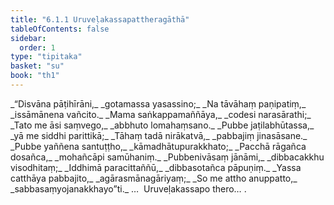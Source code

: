 ```yaml
---
title: "6.1.1 Uruveḷakassapattheragāthā"
tableOfContents: false
sidebar:
  order: 1
type: "tipitaka"
basket: "su"
book: "th1"
---
```



<DynamicBreadcrumb />

<Division number="375" book="th1">

<Paragraph number="643" type="verses" book="th1">
_“Disvāna pāṭihīrāni,_  
_gotamassa yasassino;_  
_Na tāvāhaṃ paṇipatiṃ,_  
_issāmānena vañcito._  

</Paragraph>

</Division>
<Division number="376" book="th1">

<Paragraph number="644" type="verses" book="th1">
_Mama saṅkappamaññāya,_  
_codesi narasārathi;_  
_Tato me āsi saṃvego,_  
_abbhuto lomahaṃsano._  

</Paragraph>

</Division>
<Division number="377" book="th1">

<Paragraph number="645" type="verses" book="th1">
_Pubbe jaṭilabhūtassa,_  
_yā me siddhi parittikā;_  
_Tāhaṃ tadā nirākatvā,_  
_pabbajiṃ jinasāsane._  

</Paragraph>

</Division>
<Division number="378" book="th1">

<Paragraph number="646" type="verses" book="th1">
_Pubbe yaññena santuṭṭho,_  
_kāmadhātupurakkhato;_  
_Pacchā rāgañca dosañca,_  
_mohañcāpi samūhaniṃ._  

</Paragraph>

</Division>
<Division number="379" book="th1">

<Paragraph number="647" type="verses" book="th1">
_Pubbenivāsaṃ jānāmi,_  
_dibbacakkhu visodhitaṃ;_  
_Iddhimā paracittaññū,_  
_dibbasotañca pāpuṇiṃ._  

</Paragraph>

</Division>
<Division number="380" book="th1">

<Paragraph number="648" type="verses" book="th1">
_Yassa catthāya pabbajito,_  
_agārasmānagāriyaṃ;_  
_So me attho anuppatto,_  
_sabbasaṃyojanakkhayo”ti._  


</Paragraph>
</Division>

<Paragraph number="649" type="center" book="th1">
…  Uruveḷakassapo thero… .
</Paragraph>